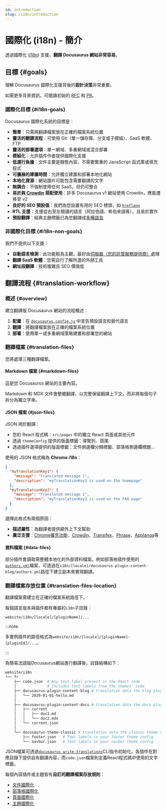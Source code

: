 ```yaml
---
id: introduction
slug: /i18n/introduction
---
```


# 國際化 (i18n) - 簡介

透過國際化 ([i18n](https://en.wikipedia.org/wiki/Internationalization_and_localization)) 支援，**翻譯 Docusaurus 網站非常容易**。

## 目標 {#goals}

理解 Docusaurus 國際化支援背後的**設計決策**非常重要。

如需更多背景資訊，可閱讀初始的 [RFC](https://github.com/facebook/docusaurus/issues/3317) 和 [PR](https://github.com/facebook/docusaurus/pull/3325)。

### 國際化目標 {#i18n-goals}

Docusaurus 國際化系統的目標是：

- **簡單**：只需將翻譯檔案放在正確的檔案系統位置
- **靈活的翻譯流程**：可使用 Git（單一儲存庫、分支或子模組）、SaaS 軟體、FTP
- **靈活的部署選項**：單一網域、多重網域或混合部署
- **模組化**：允許插件作者提供國際化支援
- **低運行負擔**：文件主要是靜態內容，不需要繁重的 JavaScript 函式庫或填充程式
- **可擴展的建置時間**：允許獨立建置和部署本地化網站
- **本地化資源**：網站圖片可能包含需要翻譯的文字
- **無耦合**：不強制使用任何 SaaS，但仍可整合
- **易於與 [Crowdin](https://crowdin.com/) 搭配使用**：許多 Docusaurus v1 網站使用 Crowdin，應能遷移至 v2
- **良好的 SEO 預設值**：我們為您設置有用的 SEO 標頭，如 [`hreflang`](https://developers.google.com/search/docs/advanced/crawling/localized-versions)
- **RTL 支援**：支援從右至左閱讀的語言（阿拉伯語、希伯來語等），且易於實作
- **預設翻譯**：經典主題標籤已為您翻譯成[多種語言](https://github.com/facebook/docusaurus/tree/main/packages/docusaurus-theme-translations/locales)

### 非國際化目標 {#i18n-non-goals}

我們不提供以下支援：

- **自動語言檢測**：此功能較為主觀，最好由[伺服器（您的託管服務提供商）](../deployment.mdx)處理
- **翻譯 SaaS 軟體**：您需自行了解所選的外部工具
- **網址段翻譯**：技術複雜且 SEO 價值低

## 翻譯流程 {#translation-workflow}

### 概述 {#overview}

建立翻譯版 Docusaurus 網站的流程概述：

1. **配置**：在 [`docusaurus.config.js`](../api/docusaurus.config.js.mdx#i18n) 中宣告預設語言和替代語言
2. **翻譯**：將翻譯檔案放在正確的檔案系統位置
3. **部署**：使用單一或多重網域策略建置和部署您的網站

### 翻譯檔案 {#translation-files}

您將處理三種翻譯檔案。

#### Markdown 檔案 {#markdown-files}

這是您 Docusaurus 網站的主要內容。

Markdown 和 MDX 文件會整體翻譯，以完整保留翻譯上下文，而非將每個句子拆分為獨立字串。

#### JSON 檔案 {#json-files}

JSON 用於翻譯：

- 您的 React 程式碼：`src/pages` 中的獨立 React 頁面或其他元件
- 透過 `themeConfig` 提供的版面標籤：導覽列、頁尾
- 透過插件選項提供的版面標籤：文件側邊欄分類標籤、部落格側邊欄標題...

使用的 JSON 格式稱為 **Chrome i18n**：

```json
{
  "myTranslationKey1": {
    "message": "Translated message 1",
    "description": "myTranslationKey1 is used on the homepage"
  },
  "myTranslationKey2": {
    "message": "Translated message 2",
    "description": "myTranslationKey2 is used on the FAQ page"
  }
}
```

選擇此格式有兩個原因：

- **描述屬性**：為翻譯者提供額外上下文幫助
- **廣泛支援**：[Chrome擴充功能](https://developer.chrome.com/docs/extensions/mv2/i18n-messages/)、[Crowdin](https://support.crowdin.com/file-formats/chrome-json/)、[Transifex](https://docs.transifex.com/formats/chrome-json)、[Phrase](https://help.phrase.com/help/chrome-json-messages)、[Applanga](https://www.applanga.com/docs/formats/chrome_i18n_json)等

#### 資料檔案 {#data-files}

部分插件會讀取需整體本地化的外部資料檔案。例如部落格插件使用的[`authors.yml`](../blog.mdx#global-authors)檔案，可透過在`i18n/[locale]/docusaurus-plugin-content-blog/authors.yml`路徑下建立副本來實現翻譯。

### 翻譯檔案存放位置 {#translation-files-location}

翻譯檔案需建立在正確的檔案系統路徑下。

每個語言版本與插件都有專屬的`i18n`子目錄：

```
website/i18n/[locale]/[pluginName]/...
```

:::note

多實例插件的路徑格式為`website/i18n/[locale]/[pluginName]-[pluginId]/...`。

:::

為簡易法語版Docusaurus網站進行翻譯後，目錄結構如下：

```bash
website/i18n
└── fr
    ├── code.json  # Any text label present in the React code
    │              # Includes text labels from the themes' code
    ├── docusaurus-plugin-content-blog # translation data the blog plugin needs
    │   └── 2020-01-01-hello.md
    │
    ├── docusaurus-plugin-content-docs # translation data the docs plugin needs
    │   ├── current
    │   │   ├── doc1.md
    │   │   └── doc2.mdx
    │   └── current.json
    │
    └── docusaurus-theme-classic # translation data the classic theme needs
        ├── footer.json   # Text labels in your footer theme config
        └── navbar.json   # Text labels in your navbar theme config
```

JSON檔案可透過[`docusaurus write-translations`](../cli.mdx#docusaurus-write-translations-sitedir)CLI指令初始化。各插件在對應目錄下提供自有翻譯內容，而`code.json`檔案則定義React程式碼中使用的文字標籤。

每個內容插件或主題皆有**自訂的翻譯檔案存放規則**：

- [文件國際化](../api/plugins/plugin-content-docs.mdx#i18n)
- [部落格國際化](../api/plugins/plugin-content-blog.mdx#i18n)
- [頁面國際化](../api/plugins/plugin-content-pages.mdx#i18n)
- [主題國際化](../api/themes/theme-configuration.mdx#i18n)